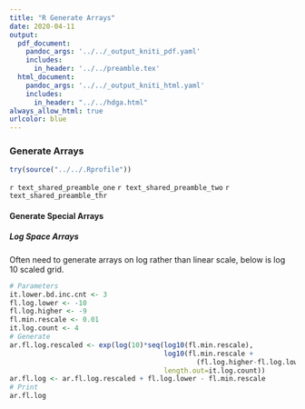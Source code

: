 ```yaml
---
title: "R Generate Arrays"
date: 2020-04-11
output:
  pdf_document:
    pandoc_args: '../../_output_kniti_pdf.yaml'
    includes:
      in_header: '../../preamble.tex'
  html_document:
    pandoc_args: '../../_output_kniti_html.yaml'
    includes:
      in_header: "../../hdga.html"
always_allow_html: true
urlcolor: blue
---
```


### Generate Arrays

```r
try(source("../../.Rprofile"))
```

`r text_shared_preamble_one`
`r text_shared_preamble_two`
`r text_shared_preamble_thr`

#### Generate Special Arrays

##### Log Space Arrays

Often need to generate arrays on log rather than linear scale, below is log 10 scaled grid.

```r
# Parameters
it.lower.bd.inc.cnt <- 3
fl.log.lower <- -10
fl.log.higher <- -9
fl.min.rescale <- 0.01
it.log.count <- 4
# Generate
ar.fl.log.rescaled <- exp(log(10)*seq(log10(fl.min.rescale),
                                      log10(fl.min.rescale +
                                              (fl.log.higher-fl.log.lower)),
                                      length.out=it.log.count))
ar.fl.log <- ar.fl.log.rescaled + fl.log.lower - fl.min.rescale
# Print
ar.fl.log
```
